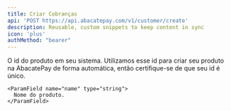 ```yaml
---
title: Criar Cobranças
api: 'POST https://api.abacatepay.com/v1/customer/create'
description: Reusable, custom snippets to keep content in sync
icon: 'plus'
authMethod: "bearer"
---
```

<ParamField body="frequency" type="string" default="ONE_TIME"> </ParamField>

<ParamField name="products" type="User Object">
  <Expandable title="products">
    <ParamField name="externalId" type="string">
      O id do produto em seu sistema. Utilizamos esse id para criar seu produto na AbacatePay de forma automática, então certifique-se de que seu id é único.
    </ParamField>

    <ParamField name="name" type="string">
      Nome do produto.
    </ParamField>
  </Expandable>
</ParamField>
